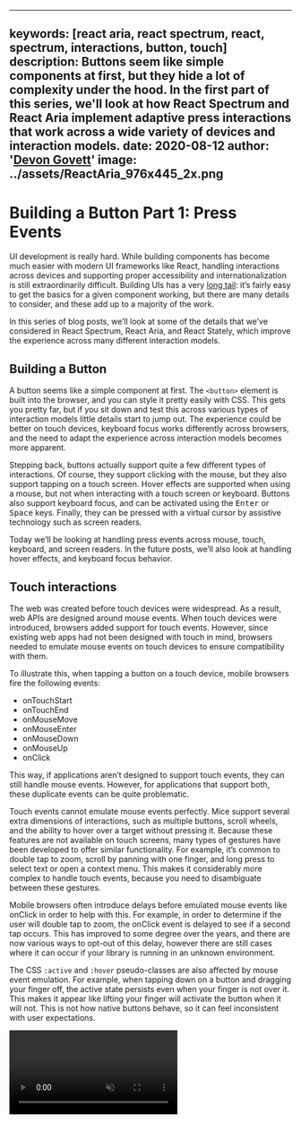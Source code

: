 <!-- Copyright 2020 Adobe. All rights reserved.
This file is licensed to you under the Apache License, Version 2.0 (the "License");
you may not use this file except in compliance with the License. You may obtain a copy
of the License at http://www.apache.org/licenses/LICENSE-2.0
Unless required by applicable law or agreed to in writing, software distributed under
the License is distributed on an "AS IS" BASIS, WITHOUT WARRANTIES OR REPRESENTATIONS
OF ANY KIND, either express or implied. See the License for the specific language
governing permissions and limitations under the License. -->



---
keywords: [react aria, react spectrum, react, spectrum, interactions, button, touch]
description: Buttons seem like simple components at first, but they hide a lot of complexity under the hood. In the first part of this series, we'll look at how React Spectrum and React Aria implement adaptive press interactions that work across a wide variety of devices and interaction models.
date: 2020-08-12
author: '[Devon Govett](https://twitter.com/devongovett)'
image: ../assets/ReactAria_976x445_2x.png
---

# Building a Button Part 1: Press Events

UI development is really hard. While building components has become much easier with modern UI frameworks like React, handling interactions across devices and supporting proper accessibility and internationalization is still extraordinarily difficult. Building UIs has a very [long tail](https://en.wikipedia.org/wiki/Long_tail): it’s fairly easy to get the basics for a given component working, but there are many details to consider, and these add up to a majority of the work.

In this series of blog posts, we’ll look at some of the details that we’ve considered in React Spectrum, React Aria, and React Stately, which improve the experience across many different interaction models.

## Building a Button

A button seems like a simple component at first. The `<button>` element is built into the browser, and you can style it pretty easily with CSS. This gets you pretty far, but if you sit down and test this across various types of interaction models little details start to jump out. The experience could be better on touch devices, keyboard focus works differently across browsers, and the need to adapt the experience across interaction models becomes more apparent.

Stepping back, buttons actually support quite a few different types of interactions. Of course, they support clicking with the mouse, but they also support tapping on a touch screen. Hover effects are supported when using a mouse, but not when interacting with a touch screen or keyboard. Buttons also support keyboard focus, and can be activated using the <kbd>Enter</kbd> or <kbd>Space</kbd> keys. Finally, they can be pressed with a virtual cursor by assistive technology such as screen readers.

Today we’ll be looking at handling press events across mouse, touch, keyboard, and screen readers. In the future posts, we’ll also look at handling hover effects, and keyboard focus behavior.

## Touch interactions

The web was created before touch devices were widespread. As a result, web APIs are designed around mouse events. When touch devices were introduced, browsers added support for touch events. However, since existing web apps had not been designed with touch in mind, browsers needed to emulate mouse events on touch devices to ensure compatibility with them.

To illustrate this, when tapping a button on a touch device, mobile browsers fire the following events:

- onTouchStart
- onTouchEnd
- onMouseMove
- onMouseEnter
- onMouseDown
- onMouseUp
- onClick

This way, if applications aren’t designed to support touch events, they can still handle mouse events. However, for applications that support both, these duplicate events can be quite problematic.

Touch events cannot emulate mouse events perfectly. Mice support several extra dimensions of interactions, such as multiple buttons, scroll wheels, and the ability to hover over a target without pressing it. Because these features are not available on touch screens, many types of gestures have been developed to offer similar functionality. For example, it’s common to double tap to zoom, scroll by panning with one finger, and long press to select text or open a context menu. This makes it considerably more complex to handle touch events, because you need to disambiguate between these gestures.

Mobile browsers often introduce delays before emulated mouse events like onClick in order to help with this. For example, in order to determine if the user will double tap to zoom, the onClick event is delayed to see if a second tap occurs. This has improved to some degree over the years, and there are now various ways to opt-out of this delay, however there are still cases where it can occur if your library is running in an unknown environment.

The CSS `:active` and `:hover` pseudo-classes are also affected by mouse event emulation. For example, when tapping down on a button and dragging your finger off, the active state persists even when your finger is not over it. This makes it appear like lifting your finger will activate the button when it will not. This is not how native buttons behave, so it can feel inconsistent with user expectations.

<Video src={draggingVideoUrl} loop autoPlay muted />

## Pointer events

The [pointer events](https://developer.mozilla.org/en-US/docs/Web/API/Pointer_events) spec is designed to help with these issues. It unifies mouse, touch, and stylus interactions into a single event model. We can handle the `onPointerDown` and `onPointerUp` events, each of which has a `pointerType` property to indicate what type of interaction triggered it. This is very useful to allow other parts of the UI to adapt based on the interaction model. For example, selection of items in a list on a desktop occurs on mouse down but on mobile it occurs on touch up.

While browser support is improving, React Aria also implements fallbacks for pointer events on top of mouse and touch events. We listen for both, and if a touch event occurs prior to the mouse event, we ignore it. This way we can determine what kind of device fired the event, and also ensure that we handle events as fast as possible without waiting for browser delays.

Even with pointer events there are still some browser inconsistencies though. For example, Safari on early versions of iOS 13 had a [bug](https://bugs.webkit.org/show_bug.cgi?id=199803) where `onPointerEnter` and `onPointerLeave` were not implemented correctly, so we needed to implement our own hit testing using `onPointerMove` instead. In addition, iOS still sometimes fires `onPointerUp` even if your finger isn’t over the target, so we need to double check ourselves as well.

## Touch cancelation

Another interesting thing about touch events is that they can be canceled. For example, if you’re in the middle of touching a button and you get a phone call or other notification, your press cannot be completed due to an overlay covering the element you were touching.

Touch events can also be canceled by scrolling. If you touch a button and then scroll the page, you likely did not intend to activate the button. So when you release your touch, it should not trigger the button’s press action. We need to disambiguate between these events and cancel the press as appropriate in order to behave as the user expects.

## Text selection

Text selection gestures are another case where we need to determine the user’s intent. On iOS, for example, a long press begins text selection. However, when pressing a button, you wouldn’t usually expect text selection to start.

<Video src={textSelectionVideoUrl} loop autoPlay muted />

It is possible to add the `user-select: none` CSS property to the button to make it non-selectable, but even with that enabled, Safari still tries to select elements nearby. The only way to avoid this is to add `user-select: none` to the entire page. We wouldn’t want to do this all the time though, because some elements should allow text selection to occur. React Aria automatically handles adding `user-select: none` to the page on touch start on a pressable element, and removes it after a short delay on press up. The delay is necessary because iOS may begin selecting even after touch up within some threshold.

## Keyboard interactions

Buttons can also be pressed using the keyboard with the <kbd>Enter</kbd> or <kbd>Space</kbd> keys. This is fairly easy to implement, but there are a few details worth considering. For example, if the element is a link, it should only be triggered by the <kbd>Enter</kbd> key and not the <kbd>Space</kbd> key, except if it has the ARIA `button` role applied.

There is also the challenge of repeating keyboard events. If you press and hold a key on the keyboard, the `onKeyDown` event will repeat periodically until you release the key. This is useful in text inputs, but not really on buttons and other pressable elements, and can even be problematic. For example, if you had a button which opened a menu of selectable items, pressing and holding the <kbd>Enter</kbd> key would cause the menu to open, and then the first menu item to be selected without the user intending to do this. This is because the event repeats, so once the menu opens on the first key down event, the menu item gains focus and is triggered by the repeated event. React Aria is careful to ignore these repeating events so this does not happen.

## Virtual press events

When interacting with a screen reader or other assistive technology, buttons may be activated by only an `onClick` event with no preceding pointer, mouse, or keyboard events. Because of this, we still need to handle the `onClick` event, but we need to ignore click events preceded by another user event to prevent duplication.

In addition, we can use various properties of the events to infer that it was triggered by a virtual cursor. In most browsers, the `event.detail` property will be zero when triggered by a virtual cursor, but in Firefox, we use the `mozInputSource` property. This allows us to set an appropriate `pointerType` for our event, which enables other components to tailor their experience for screen reader interactions.

## Unified press events

All of this together encompasses React Aria’s [usePress](https://watheia.org/react-aria/usePress.html) hook. It handles mouse, touch, keyboard, and screen reader interactions and provides a unified API for handling all of these. `onPressStart` is fired when the user starts pressing via any interaction model, and `onPressEnd` is fired when the user lifts their pointer or drags it off of the target. `onPressStart` can be called again if the user drags their pointer back over the target. Finally, `onPress` is fired if the user lifts their pointer over the target.

Each of these events receive a unified `PressEvent` object rather than the underlying native events, which allows the application code to handle press events from any interaction model the same way. A `pointerType` property similar to the one available in pointer events is included in press events, but with additional keyboard and virtual pointer types. This allows applications to adapt their event handling to different devices if needed.

With the [usePress](https://watheia.org/react-aria/usePress.html) hook, our buttons handle interactions consistently. Dragging your pointer off the button correctly removes the active state, text selection is canceled, and issues with emulated mouse events are avoided.

<Video src={buttonVideoUrl} loop autoPlay muted />

Try a live example for yourself in our [Button](https://watheia.org/react-spectrum/Button.html) docs!

## Conclusion

As you can see, buttons are deceptively complicated once you consider all of the interactions they can support. The [useButton](https://watheia.org/react-aria/useButton.html) and underlying [usePress](https://watheia.org/react-aria/usePress.html) hooks in React Aria handle all of this complexity, and ensure that everything works as expected across devices. If you are building your own button component, I’d highly recommend checking them out!

I'd also like to acknowledge the work of the React core team, particularly [Dominic Gannaway](https://twitter.com/trueadm) and [Nicolas Gallagher](https://twitter.com/necolas), in researching some of the interactions described in this post. We learned a lot from their implementation in building React Aria's press event handling.

In the [next part](building-a-button-part-2.html) of this series, we’ll cover how React Spectrum handles hover interactions across devices.
